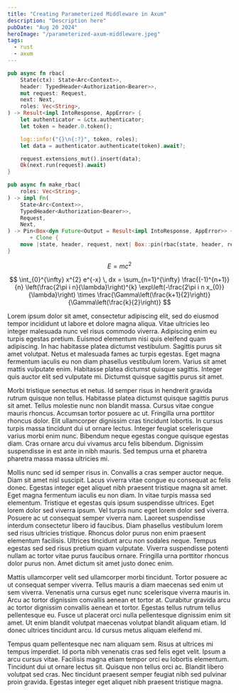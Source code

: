 ```yaml
---
title: "Creating Parameterized Middleware in Axum"
description: "Description here"
pubDate: "Aug 20 2024"
heroImage: "/parameterized-axum-middleware.jpeg"
tags:
  - rust
  - axum
---
```


```rust title="src/main.rs" collapse={1-16} ins={18-28}
pub async fn rbac(
    State(ctx): State<Arc<Context>>,
    header: TypedHeader<Authorization<Bearer>>,
    mut request: Request,
    next: Next,
    roles: Vec<String>,
) -> Result<impl IntoResponse, AppError> {
    let authenticator = &ctx.authenticator;
    let token = header.0.token();

    log::info!("{}\n{:?}", token, roles);
    let data = authenticator.authenticate(token).await?;

    request.extensions_mut().insert(data);
    Ok(next.run(request).await)
}

pub async fn make_rbac(
    roles: Vec<String>,
) -> impl Fn(
    State<Arc<Context>>,
    TypedHeader<Authorization<Bearer>>,
    Request,
    Next,
) -> Pin<Box<dyn Future<Output = Result<impl IntoResponse, AppError>> + Send + 'static>>
       + Clone {
    move |state, header, request, next| Box::pin(rbac(state, header, request, next, roles.clone()))
}
```

$$ E=mc^2 $$

$$
\int_{0}^{\infty} x^{2} e^{-x} \, dx = \sum_{n=1}^{\infty} \frac{(-1)^{n+1}}{n} \left(\frac{2\pi i n}{\lambda}\right)^{k} \exp\left(-\frac{2\pi i n x_{0}}{\lambda}\right) \times \frac{\Gamma\left(\frac{k+1}{2}\right)}{\Gamma\left(\frac{k}{2}\right)}
$$

Lorem ipsum dolor sit amet, consectetur adipiscing elit, sed do eiusmod tempor incididunt ut labore et dolore magna aliqua. Vitae ultricies leo integer malesuada nunc vel risus commodo viverra. Adipiscing enim eu turpis egestas pretium. Euismod elementum nisi quis eleifend quam adipiscing. In hac habitasse platea dictumst vestibulum. Sagittis purus sit amet volutpat. Netus et malesuada fames ac turpis egestas. Eget magna fermentum iaculis eu non diam phasellus vestibulum lorem. Varius sit amet mattis vulputate enim. Habitasse platea dictumst quisque sagittis. Integer quis auctor elit sed vulputate mi. Dictumst quisque sagittis purus sit amet.

Morbi tristique senectus et netus. Id semper risus in hendrerit gravida rutrum quisque non tellus. Habitasse platea dictumst quisque sagittis purus sit amet. Tellus molestie nunc non blandit massa. Cursus vitae congue mauris rhoncus. Accumsan tortor posuere ac ut. Fringilla urna porttitor rhoncus dolor. Elit ullamcorper dignissim cras tincidunt lobortis. In cursus turpis massa tincidunt dui ut ornare lectus. Integer feugiat scelerisque varius morbi enim nunc. Bibendum neque egestas congue quisque egestas diam. Cras ornare arcu dui vivamus arcu felis bibendum. Dignissim suspendisse in est ante in nibh mauris. Sed tempus urna et pharetra pharetra massa massa ultricies mi.

Mollis nunc sed id semper risus in. Convallis a cras semper auctor neque. Diam sit amet nisl suscipit. Lacus viverra vitae congue eu consequat ac felis donec. Egestas integer eget aliquet nibh praesent tristique magna sit amet. Eget magna fermentum iaculis eu non diam. In vitae turpis massa sed elementum. Tristique et egestas quis ipsum suspendisse ultrices. Eget lorem dolor sed viverra ipsum. Vel turpis nunc eget lorem dolor sed viverra. Posuere ac ut consequat semper viverra nam. Laoreet suspendisse interdum consectetur libero id faucibus. Diam phasellus vestibulum lorem sed risus ultricies tristique. Rhoncus dolor purus non enim praesent elementum facilisis. Ultrices tincidunt arcu non sodales neque. Tempus egestas sed sed risus pretium quam vulputate. Viverra suspendisse potenti nullam ac tortor vitae purus faucibus ornare. Fringilla urna porttitor rhoncus dolor purus non. Amet dictum sit amet justo donec enim.

Mattis ullamcorper velit sed ullamcorper morbi tincidunt. Tortor posuere ac ut consequat semper viverra. Tellus mauris a diam maecenas sed enim ut sem viverra. Venenatis urna cursus eget nunc scelerisque viverra mauris in. Arcu ac tortor dignissim convallis aenean et tortor at. Curabitur gravida arcu ac tortor dignissim convallis aenean et tortor. Egestas tellus rutrum tellus pellentesque eu. Fusce ut placerat orci nulla pellentesque dignissim enim sit amet. Ut enim blandit volutpat maecenas volutpat blandit aliquam etiam. Id donec ultrices tincidunt arcu. Id cursus metus aliquam eleifend mi.

Tempus quam pellentesque nec nam aliquam sem. Risus at ultrices mi tempus imperdiet. Id porta nibh venenatis cras sed felis eget velit. Ipsum a arcu cursus vitae. Facilisis magna etiam tempor orci eu lobortis elementum. Tincidunt dui ut ornare lectus sit. Quisque non tellus orci ac. Blandit libero volutpat sed cras. Nec tincidunt praesent semper feugiat nibh sed pulvinar proin gravida. Egestas integer eget aliquet nibh praesent tristique magna.
